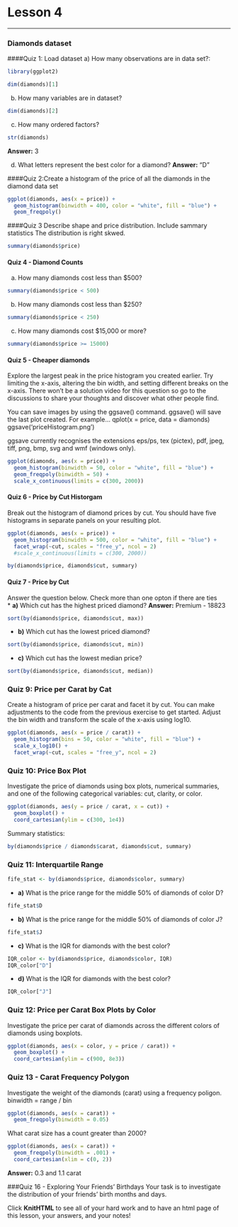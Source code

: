 Lesson 4
========================================================

***

### Diamonds dataset

####Quiz 1: Load dataset
a) How many observations are in data set?:
```r
library(ggplot2)

dim(diamonds)[1]
```

b) How many variables are in dataset?
```r
dim(diamonds)[2]
```
c) How many ordered factors?
```r
str(diamonds)
```
**Answer:** 3

d) What letters represent the best color for a diamond?
**Answer:** "D"

####Quiz 2:Create a histogram of the price of all the diamonds in the diamond data set

```r
ggplot(diamonds, aes(x = price)) +
  geom_histogram(binwidth = 400, color = "white", fill = "blue") +
  geom_freqpoly()
```
####Quiz 3 Describe shape and price distribution. Include sammary statistics
The distribution is right skwed.
```r
summary(diamonds$price)
```

#### Quiz 4 - Diamond Counts
a) How many diamonds cost less than $500?
```r
summary(diamonds$price < 500)
```
b) How many diamonds cost less than $250?
```r
summary(diamonds$price < 250)
```
c) How many diamonds cost $15,000 or more?
```r
summary(diamonds$price >= 15000)
```

#### Quiz 5 - Cheaper diamonds
Explore the largest peak in the price histogram you created earlier.
Try limiting the x-axis, altering the bin width, and setting different breaks on the x-axis.
There won’t be a solution video for this question so go to the discussions to share your thoughts and discover what other people find.

You can save images by using the ggsave() command. ggsave() will save the last plot created.
For example...
                  qplot(x = price, data = diamonds)
                  ggsave('priceHistogram.png')

ggsave currently recognises the extensions eps/ps, tex (pictex),
pdf, jpeg, tiff, png, bmp, svg and wmf (windows only).

```r
ggplot(diamonds, aes(x = price)) +
  geom_histogram(binwidth = 50, color = "white", fill = "blue") +
  geom_freqpoly(binwidth = 50) +
  scale_x_continuous(limits = c(300, 2000))
```

#### Quiz 6 - Price by Cut Historgam  
Break out the histogram of diamond prices by cut.
You should have five histograms in separate panels on your resulting plot.

```r
ggplot(diamonds, aes(x = price)) +
  geom_histogram(binwidth = 500, color = "white", fill = "blue") +
  facet_wrap(~cut, scales = "free_y", ncol = 2)
  #scale_x_continuous(limits = c(300, 2000))
```
```r
by(diamonds$price, diamonds$cut, summary)
```
#### Quiz 7 - Price by Cut  
Answer the question below. Check more than one opton if there are ties   
* **a)** Which cut has the highest priced diamond?
**Answer:** Premium - 18823
```r
sort(by(diamonds$price, diamonds$cut, max))
```
* **b)** Which cut has the lowest priced diamond?
```r
sort(by(diamonds$price, diamonds$cut, min))
```
* **c)** Which cut has the lowest median price?
```r
sort(by(diamonds$price, diamonds$cut, median))
```

### Quiz 9: Price per Carat by Cat
Create a histogram of price per carat and facet it by cut. You can make adjustments
to the code from the previous exercise to get started.
Adjust the bin width and transform the scale of the x-axis using log10.

```r
ggplot(diamonds, aes(x = price / carat)) +
  geom_histogram(bins = 50, color = "white", fill = "blue") +
  scale_x_log10() +
  facet_wrap(~cut, scales = "free_y", ncol = 2)
```
### Quiz 10: Price Box Plot
Investigate the price of diamonds using box plots, numerical summaries, and one of the following categorical
variables: cut, clarity, or color. 
```r
ggplot(diamonds, aes(y = price / carat, x = cut)) +
  geom_boxplot() +
  coord_cartesian(ylim = c(300, 1e4))
```
Summary statistics:
```r
by(diamonds$price / diamonds$carat, diamonds$cut, summary)
```
### Quiz 11: Interquartile Range
```r
fife_stat <- by(diamonds$price, diamonds$color, summary)
```
* **a)** What is the price range for the middle 50% of diamonds of color D?
```r
fife_stat$D
```

* **b)** What is the price range for the middle 50% of diamonds of color J?
```r
fife_stat$J
```

* **c)** What is the IQR for diamonds with the best color?
```r
IQR_color <- by(diamonds$price, diamonds$color, IQR)
IQR_color["D"]
```

* **d)** What is the IQR for diamonds with the best color?
```r
IQR_color["J"]
```

### Quiz 12: Price per Carat Box Plots by Color  
Investigate the price per carat of diamonds across the different colors of diamonds using boxplots.

```r
ggplot(diamonds, aes(x = color, y = price / carat)) +
  geom_boxplot() +
  coord_cartesian(ylim = c(900, 8e3))
```

### Quiz 13 - Carat Frequency Polygon
Investigate the weight of the diamonds (carat) using a frequency poligon.
binwidth = range / bin
```r
ggplot(diamonds, aes(x = carat)) +
  geom_freqpoly(binwidth = 0.05)
```

What carat size has a count greater than 2000?
```r
ggplot(diamonds, aes(x = carat)) +
  geom_freqpoly(binwidth = .001) +
  coord_cartesian(xlim = c(0, 2))
```

**Answer:** 0.3 and 1.1 carat

###Quiz 16 - Exploring Your Friends' Birthdays
Your task is to investigate the distribution of your friends' birth months and days.

Click **KnitHTML** to see all of your hard work and to have an html
page of this lesson, your answers, and your notes!

